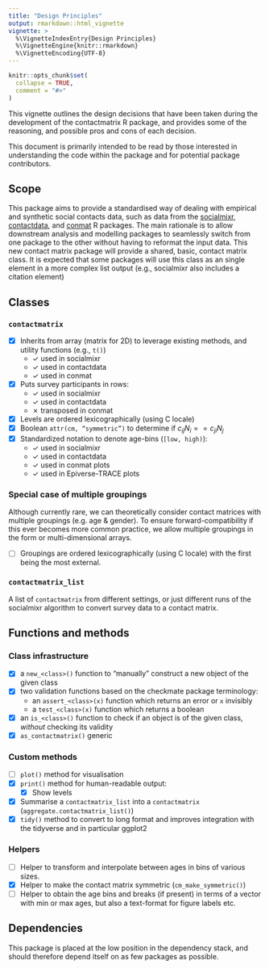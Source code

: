 ```yaml
---
title: "Design Principles"
output: rmarkdown::html_vignette
vignette: >
  %\VignetteIndexEntry{Design Principles}
  %\VignetteEngine{knitr::rmarkdown}
  %\VignetteEncoding{UTF-8}
---
```


```r
knitr::opts_chunk$set(
  collapse = TRUE,
  comment = "#>"
)
```

This vignette outlines the design decisions that have been taken during the development of the contactmatrix R package, and provides some of the reasoning, and possible pros and cons of each decision.

This document is primarily intended to be read by those interested in understanding the code within the package and for potential package contributors.

## Scope

This package aims to provide a standardised way of dealing with empirical and synthetic social contacts data, such as data from the [socialmixr](https://cran.r-project.org/package=socialmixr), [contactdata](https://cran.r-project.org/package=contactdata), and [conmat](https://idem-lab.github.io/conmat/) R packages.
The main rationale is to allow downstream analysis and modelling packages to seamlessly switch from one package to the other without having to reformat the input data. This new contact matrix package will provide a shared, basic, contact matrix class. It is expected that some packages will use this class as an single element in a more complex list output (e.g., socialmixr also includes a citation element)

## Classes

### `contactmatrix`

- [x] Inherits from array (matrix for 2D) to leverage existing methods, and utility functions (e.g., `t()`)
    - ✓ used in socialmixr
    - ✓ used in contactdata
    - ✓ used in conmat
- [x] Puts survey participants in rows:
    - ✓ used in socialmixr
    - ✓ used in contactdata
    - ✗ transposed in conmat
- [x] Levels are ordered lexicographically (using C locale)
- [x] Boolean `attr(cm, “symmetric”)` to determine if $c_{ij}N_i == c_{ji}N_j$
- [x] Standardized notation to denote age-bins (`[low, high)`):
    - ✓ used in socialmixr
    - ✓ used in contactdata
    - ✓ used in conmat plots
    - ✓ used in Epiverse-TRACE plots

### Special case of multiple groupings

Although currently rare, we can theoretically consider contact matrices with multiple groupings (e.g. age & gender). To ensure forward-compatibility if this ever becomes more common practice, we allow multiple groupings in the form or multi-dimensional arrays.

- [ ] Groupings are ordered lexicographically (using C locale) with the first being the most external.

### `contactmatrix_list`

A list of `contactmatrix` from different settings, or just different runs of the socialmixr algorithm to convert survey data to a contact matrix.

## Functions and methods

### Class infrastructure

- [x] a `new_<class>()` function to "manually" construct a new object of the given class
- [x] two validation functions based on the checkmate package terminology:
  - an `assert_<class>(x)` function which returns an error or `x` invisibly
  - a `test_<class>(x)` function which returns a boolean
- [x] an `is_<class>()` function to check if an object is of the given class, *without* checking its validity
- [x] `as_contactmatrix()` generic

### Custom methods

- [ ] `plot()` method for visualisation
- [x] `print()` method for human-readable output:
    - [x] Show levels
- [x] Summarise a `contactmatrix_list` into a `contactmatrix` (`aggregate.contactmatrix_list()`)
- [x] `tidy()` method to convert to long format and improves integration with the tidyverse and in particular ggplot2

### Helpers

- [ ] Helper to transform and interpolate between ages in bins of various sizes.
- [x] Helper to make the contact matrix symmetric (`cm_make_symmetric()`)
- [ ] Helper to obtain the age bins and breaks (if present) in terms of a vector with min or max ages, but also a text-format for figure labels etc.

## Dependencies

This package is placed at the low position in the dependency stack, and should therefore depend itself on as few packages as possible.
